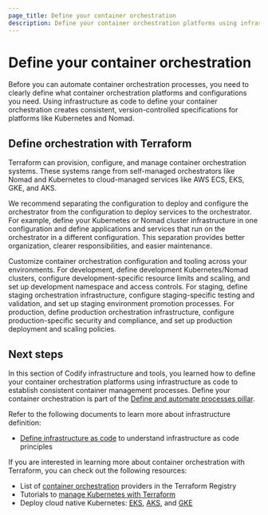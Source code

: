 ```yaml
---
page_title: Define your container orchestration
description: Define your container orchestration platforms using infrastructure as code to establish consistent container management processes.
---
```


# Define your container orchestration

Before you can automate container orchestration processes, you need to clearly define what container orchestration platforms and configurations you need. Using infrastructure as code to define your container orchestration creates consistent, version-controlled specifications for platforms like Kubernetes and Nomad.

## Define orchestration with Terraform

Terraform can provision, configure, and manage container orchestration systems. These systems range from self-managed orchestrators like Nomad and Kubernetes to cloud-managed services like AWS ECS, EKS, GKE, and AKS.

We recommend separating the configuration to deploy and configure the orchestrator from the configuration to deploy services to the orchestrator. For example, define your Kubernetes or Nomad cluster infrastructure in one configuration and define applications and services that run on the orchestrator in a different configuration. This separation provides better organization, clearer responsibilities, and easier maintenance.

Customize container orchestration configuration and tooling across your environments. For development, define development Kubernetes/Nomad clusters, configure development-specific resource limits and scaling, and set up development namespace and access controls. For staging, define staging orchestration infrastructure, configure staging-specific testing and validation, and set up staging environment promotion processes. For production, define production orchestration infrastructure, configure production-specific security and compliance, and set up production deployment and scaling policies.

## Next steps

In this section of Codify infrastructure and tools, you learned how to define your container orchestration platforms using infrastructure as code to establish consistent container management processes. Define your container orchestration is part of the [Define and automate processes pillar](/well-architected-framework/define-and-automate-processes).

Refer to the following documents to learn more about infrastructure definition:

- [Define infrastructure as code](/well-architected-framework/define-and-automate-processes/define/infrastructure) to understand infrastructure as code principles

If you are interested in learning more about container orchestration with Terraform, you can check out the following resources:

- List of [container orchestration](https://registry.terraform.io/browse/providers?category=container-orchestration) providers in the Terraform Registry
- Tutorials to [manage Kubernetes with Terraform](/terraform/tutorials/kubernetes)
- Deploy cloud native Kubernetes: [EKS](/terraform/tutorials/kubernetes/eks), [AKS](/terraform/tutorials/kubernetes/aks), and [GKE](/terraform/tutorials/kubernetes/gke)